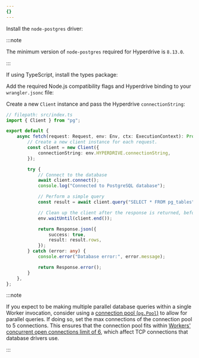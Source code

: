```yaml
---
{}
---
```



Install the `node-postgres` driver:

<PackageManagers pkg="pg@>8.13.0" />

:::note

The minimum version of `node-postgres` required for Hyperdrive is `8.13.0`.

:::

If using TypeScript, install the types package:

<PackageManagers pkg="@types/pg" dev />

Add the required Node.js compatibility flags and Hyperdrive binding to your `wrangler.jsonc` file:

<Render file="hyperdrive-node-compatibility-requirement" product="hyperdrive" />

Create a new `Client` instance and pass the Hyperdrive `connectionString`:

```ts
// filepath: src/index.ts
import { Client } from "pg";

export default {
	async fetch(request: Request, env: Env, ctx: ExecutionContext): Promise<Response> {
		// Create a new client instance for each request.
		const client = new Client({
			connectionString: env.HYPERDRIVE.connectionString,
		});

		try {
			// Connect to the database
			await client.connect();
			console.log("Connected to PostgreSQL database");

			// Perform a simple query
			const result = await client.query("SELECT * FROM pg_tables");

			// Clean up the client after the response is returned, before the Worker is killed
			env.waitUntil(client.end());

			return Response.json({
				success: true,
				result: result.rows,
			});
		} catch (error: any) {
			console.error("Database error:", error.message);

			return Response.error();
		}
	},
};
```

:::note

If you expect to be making multiple parallel database queries within a single Worker invocation, consider using a [connection pool (`pg.Pool`)](https://node-postgres.com/apis/pool) to allow for parallel queries. If doing so, set the max connections of the connection pool to 5 connections. This ensures that the connection pool fits within [Workers' concurrent open connections limit of 6](/workers/platform/limits), which affect TCP connections that database drivers use.

:::
